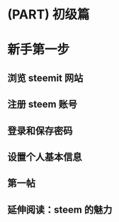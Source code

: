 # (PART) 初级篇 {#cjp .unnumbered} 

# 新手第一步 {#xsdyb}
## 浏览 steemit 网站 {#ll_steemit_wz}
## 注册 steem 账号 {#zc_steem_zh}
## 登录和保存密码 {#dlhbcmm}
## 设置个人基本信息 {#szgrjbxx}
## 第一帖 {#dyt}
## 延伸阅读：steem 的魅力 {#steemdml}

